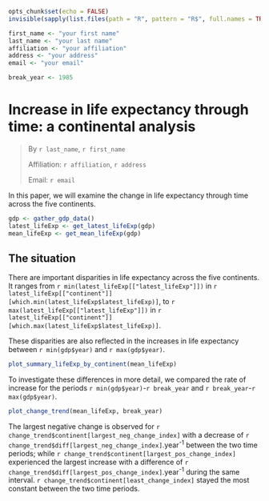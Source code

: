```r
opts_chunk$set(echo = FALSE)
invisible(sapply(list.files(path = "R", pattern = "R$", full.names = TRUE), source))
```

```r
first_name <- "your first name"
last_name <- "your last name"
affiliation <- "your affiliation"
address <- "your address"
email <- "your email"
```

```r
break_year <- 1985
```

# Increase in life expectancy through time: a continental analysis

> By `r last_name`, `r first_name`
>
> Affiliation: `r affiliation`, `r address`
>
> Email: `r email`

In this paper, we will examine the change in life expectancy through time across
the five continents.

```r
gdp <- gather_gdp_data()
latest_lifeExp <- get_latest_lifeExp(gdp)
mean_lifeExp <- get_mean_lifeExp(gdp)
```


## The situation

There are important disparities in life expectancy across the five
continents. It ranges from `r min(latest_lifeExp[["latest_lifeExp"]])`
in `r latest_lifeExp[["continent"]][which.min(latest_lifeExp$latest_lifeExp)]`,
to `r max(latest_lifeExp[["latest_lifeExp"]])`
in `r latest_lifeExp[["continent"]][which.max(latest_lifeExp$latest_lifeExp)]`.

These disparities are also reflected in the increases in life expectancy between
`r min(gdp$year)` and `r max(gdp$year)`.

```r
plot_summary_lifeExp_by_continent(mean_lifeExp)
```

To investigate these differences in more detail, we compared the rate of increase
for the periods `r min(gdp$year)`-`r break_year`
and `r break_year`-`r max(gdp$year)`.

```r
plot_change_trend(mean_lifeExp, break_year)
```

The largest negative change is observed for `r change_trend$continent[largest_neg_change_index]` with a
decrease of `r change_trend$diff[largest_neg_change_index]`.year<sup>-1</sup>
between the two time periods; while `r change_trend$continent[largest_pos_change_index]`
experienced the largest increase with a difference of
`r change_trend$diff[largest_pos_change_index]`.year<sup>-1</sup> during the
same interval.
`r change_trend$continent[least_change_index]` stayed the most constant between the
two time periods.
